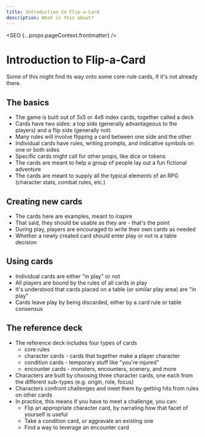 ```yaml
---
title: Introduction to Flip-a-Card
description: What is this about?
---
```



<SEO {...props.pageContext.frontmatter} />

# Introduction to Flip-a-Card

Some of this might find its way onto some core-rule cards, if it's not already there.

## The basics

* The game is built out of 3x5 or 4x6 index cards, together called a deck
* Cards have two sides: a top side (generally advantageous to the players) and a flip side (generally not)
* Many rules will involve flipping a card between one side and the other
* Individual cards have rules, writing prompts, and indicative symbols on one or both sides
* Specific cards might call for other props, like dice or tokens
* The cards are meant to help a group of people lay out a fun fictional adventure
* The cards are meant to supply all the typical elements of an RPG (character stats, combat rules, etc.)

## Creating new cards

* The cards here are examples, meant to inspire
* That said, they should be usable as they are - that's the point
* During play, players are encouraged to write their own cards as needed
* Whether a newly created card should enter play or not is a table decision

## Using cards

* Individual cards are either "in play" or not
* All players are bound by the rules of all cards in play
* It's understood that cards placed on a table (or similar play area) are "in play"
* Cards leave play by being discarded, either by a card rule or table consensus

## The reference deck

* The reference deck includes four types of cards
  * core rules
  * character cards - cards that together make a player character
  * condition cards - temporary stuff like "you're injured"
  * encounter cards - monsters, encounters, scenery, and more
* Characters are built by choosing three character cards, one each from the different sub-types (e.g. origin, role, focus)
* Characters confront challenges and meet them by getting hits from rules on other cards
* In practice, this means if you have to meet a challenge, you can:
  * Flip an appropriate character card, by narrating how that facet of yourself is useful
  * Take a condition card, or aggravate an existing one
  * Find a way to leverage an encounter card
